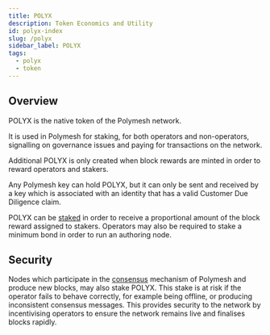 ```yaml
---
title: POLYX
description: Token Economics and Utility
id: polyx-index
slug: /polyx
sidebar_label: POLYX
tags:
  - polyx
  - token
---
```


## Overview

POLYX is the native token of the Polymesh network.

It is used in Polymesh for staking, for both operators and non-operators, signalling on governance issues and paying for transactions on the network.

Additional POLYX is only created when block rewards are minted in order to reward operators and stakers.

Any Polymesh key can hold POLYX, but it can only be sent and received by a key which is associated with an identity that has a valid Customer Due Diligence claim.

POLYX can be [staked](/polyx/tokenomics/) in order to receive a proportional amount of the block reward assigned to stakers. Operators may also be required to stake a minimum bond in order to run an authoring node.

## Security

Nodes which participate in the [consensus](/architecture#consensus) mechanism of Polymesh and produce new blocks, may also stake POLYX. This stake is at risk if the operator fails to behave correctly, for example being offline, or producing inconsistent consensus messages. This provides security to the network by incentivising operators to ensure the network remains live and finalises blocks rapidly.
